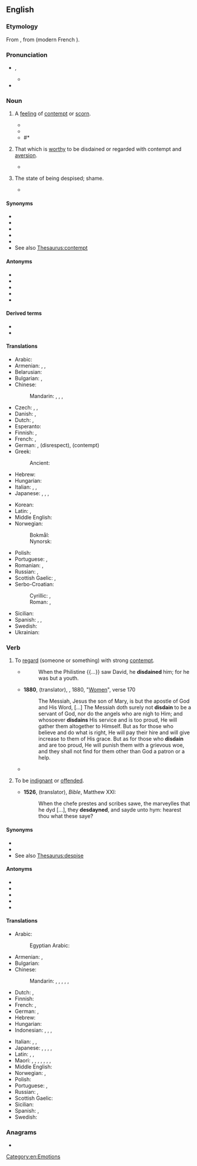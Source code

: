 ==English==
{{was wotd|2010|January|19}}
{{wikipedia}}

===Etymology===
From {{inh|en|enm|disdeynen}}, from {{der|en|fro|desdeignier}} (modern French {{m|fr|dédaigner}}).

===Pronunciation===
* {{enPR|dĭs-dān'}}, {{IPA|en|/dɪsˈdeɪn/|/dɪˈsteɪn/}}
** {{audio|en|LL-Q1860 (eng)-Vealhurl-disdain.wav |Audio (UK)}}
* {{rhymes|en|eɪn|s=2}}

===Noun===
{{en-noun|-}}

# {{lb|en|uncountable}} A [[feeling]] of [[contempt]] or [[scorn]].
#: {{ux|en|The cat viewed the cheap supermarket catfood with '''disdain''' and stalked away.}}
#* {{RQ:Marlowe Tamburlaine|1|II|i|url=https://books.google.com/books?id=0HFGOmnsvAMC&pg=PP30|He that with ſhepheards and a litle ſpoyle,<br>Durſt in '''diſdaine''' of wrong and tyrannie,<br>Defend his freedome gainſt a Monarchie:<br>What will he doe ſupported by a king?}}
#* {{RQ:Shakespeare Much Ado About Nothing|3|1|passage='''Disdain''' and scorn ride sparkling in her eyes.}}
#* #* {{quote-journal|en|2018 June 24|Sam Wallace|[https://www.telegraph.co.uk/world-cup/2018/06/24/england-vs-panama-world-cup-2018-live-score-latest-updates/ {{w|Harry Kane}} scores hat-trick as England hit Panama for six to secure World Cup knock-out qualification]|Telegraph (UK)|retrieved=24 June 2018|text=Everything that could go right for England did although they never felt lucky and they chuckled at {{w|Harry Kane|Kane}}’s third that ricocheted off his heel while he was looking the other way. Somewhere in the Moscow outskirts one could only guess at the grand '''disdain''' {{w|Cristiano Ronaldo}} will have felt at being supplanted as the tournament’s top scorer in that manner.}}
# {{lb|en|obsolete}} That which is [[worthy]] to be disdained or regarded with contempt and [[aversion]].
#* {{RQ:Spenser Faerie Queene|canto=I|book=I|passage=Most loathsom, filthy, foul, and full of vile '''Disdain'''.}}
# {{lb|en|obsolete}} The state of being despised; shame.
#* {{RQ:Shakespeare Henry 6-3|3|3|passage=The leaves and fruit maintain'd with beauty's sun ; Exempt from envy , but not from '''disdain'''}}

====Synonyms====
* {{l|en|abomination}}
* {{l|en|condescension}}
* {{l|en|contempt}}
* {{l|en|despisal}}
* {{l|en|scorn}}
* See also [[Thesaurus:contempt]]

====Antonyms====
* {{l|en|adoration}}
* {{l|en|admiration}}
* {{l|en|honor}}
* {{l|en|respect}}
* {{l|en|reverence}}

====Derived terms====
* {{l|en|disdainable}}
* {{l|en|disdainful}}

====Translations====
{{trans-top|feeling of contempt or scorn}}
* Arabic: {{t|ar|اِزْدِرَاء|m}}
* Armenian: {{t+|hy|արհամարհանք}}, {{t+|hy|քամահրանք}}, {{t+|hy|գոռոզություն}}
* Belarusian: {{t|be|пага́рда|f}}
* Bulgarian: {{t+|bg|презрение|n}}, {{t+|bg|пренебрежение|n}}
* Chinese:
*: Mandarin: {{t+|cmn|鄙棄|tr=bǐqì|sc=Hani}}, {{t+|cmn|不屑|tr=bùxiè|sc=Hani}}, {{t+|cmn|蔑視|sc=Hani}}, {{t+|cmn|蔑视|tr=mièshì|sc=Hani}}
* Czech: {{t|cs|pohrdání|n}}, {{t+|cs|opovržení|n}}, {{t|cs|despekt|m}}
* Danish: {{t|da|despekt}}, {{t+|da|foragt}}
* Dutch: {{t+|nl|ongenoegen}}, {{t+|nl|verachting|f}}
* Esperanto: {{t|eo|malestimo}}
* Finnish: {{t+|fi|halveksunta}} {{q|contempt}}, {{t+|fi|väheksyntä}} {{q|belittling}}
* French: {{t+|fr|dédain|m}}, {{t+|fr|mépris|m}}
* German: {{t+|de|Verachtung|f}}, {{t+|de|Geringschätzung|f}} (disrespect), {{t+|de|Missachtung|f}} (contempt)
* Greek:
*: Ancient: {{t|grc|ὑπεροψία|f}}
* Hebrew: {{t|he|בוז|tr=buz|sc=Hebr}}
* Hungarian: {{t+|hu|megvetés}}
* Italian: {{t+|it|sdegno|m}}, {{t+|it|disdegno|m}}, {{t+|it|disprezzo|m}}
* Japanese: {{t+|ja|唾棄|tr=daki|sc=Jpan}}, {{t+|ja|軽蔑|tr=keibetsu|sc=Jpan}}, {{t+|ja|軽侮|tr=keibu|sc=Jpan}}, {{t+|ja|侮蔑|tr=bubetsu|sc=Jpan}}
{{trans-mid}}
* Korean: {{t+|ko|경멸}}
* Latin: {{t|la|despectio|f}}, {{t|la|fastus|f}}
* Middle English: {{t|enm|disdeyne}}
* Norwegian:
*: Bokmål: {{t+|no|forakt|m}}
*: Nynorsk: {{t|nn|forakt|f}}
* Polish: {{t+|pl|pogarda|f}}
* Portuguese: {{t+|pt|desdém|m}}, {{t+|pt|desprezo|m}}
* Romanian: {{t+|ro|desconsiderare|f}}, {{t+|ro|dispreț|n}}
* Russian: {{t+|ru|презре́ние|n}}, {{t+|ru|пренебреже́ние|n}}
* Scottish Gaelic: {{t|gd|tàire|f}}, {{t|gd|dìmeas|f}}
* Serbo-Croatian:
*: Cyrillic: {{t|sh|презир|m}}, {{t|sh|пријезир|m}}
*: Roman: {{t+|sh|prezir|m}}, {{t|sh|prijezir|m}}
* Sicilian: {{t|scn|sdincu|m}}
* Spanish: {{t+|es|desdén|m}}, {{t+|es|desprecio|m}}, {{t+|es|desdeño|m}}
* Swedish: {{t+|sv|förakt}}
* Ukrainian: {{t+|uk|прези́рство|n}}
{{trans-bottom}}

===Verb===
{{en-verb}}

# {{lb|en|transitive}} To [[regard]] (someone or something) with strong [[contempt]].
#* {{RQ:KJV|1 Samuel|17|42}}
#*: When the Philistine {{...}} saw David, he '''disdained''' him; for he was but a youth.
#* '''1880''', {{w|Edward Henry Palmer}} (translator), ''{{w|The Qur'an}}'', 1880, "[[s:The Qur'an (Palmer)/Nisa|Women]]", verse 170
#*: The Messiah, Jesus the son of Mary, is but the apostle of God and His Word, [&hellip;] The Messiah doth surely not '''disdain''' to be a servant of God, nor do the angels who are nigh to Him; and whosoever '''disdains''' His service and is too proud, He will gather them altogether to Himself. But as for those who believe and do what is right, He will pay their hire and will give increase to them of His grace. But as for those who '''disdain''' and are too proud, He will punish them with a grievous woe, and they shall not find for them other than God a patron or a help.
#* {{quote-journal|en|date=November 7, 2012|author=Matt Bai|title=Winning a Second Term, Obama Will Confront Familiar Headwinds| work=New York Times| url=http://www.nytimes.com/2012/11/07/us/politics/in-president-obamas-second-term-familiar-challenges.html?pagewanted=all&_r=0| passage=The country’s first black president, and its first president to reach adulthood after the Vietnam War and Watergate, Mr. Obama seemed like a digital-age leader who could at last dislodge the stalemate between those who clung to the government of the Great Society, on the one hand, and those who '''disdained''' the very idea of government, on the other.}}
# {{lb|en|intransitive|obsolete}} To be [[indignant]] or [[offended]].
#* '''1526''', {{w|William Tyndale}} (translator), ''Bible'', Matthew XXI:
#*: When the chefe prestes and scribes sawe, the marveylles that he dyd [...], they '''desdayned''', and sayde unto hym: hearest thou what these saye?

====Synonyms====
* {{l|en|abominate}}
* {{l|en|contemn}}
* See also [[Thesaurus:despise]]

====Antonyms====
* {{l|en|adore}}
* {{l|en|admire}}
* {{l|en|honor}}
* {{l|en|respect}}
* {{l|en|revere}}

====Translations====
{{trans-top|to regard with strong contempt}}
* Arabic:
*: Egyptian Arabic: {{t|arz|احتقر|tr=iḥtaʾar}}
* Armenian: {{t+|hy|արհամարհել}}, {{t+|hy|քամահրել}}
* Bulgarian: {{t+|bg|презирам}}
* Chinese:
*: Mandarin: {{t+|cmn|鄙棄|tr=bǐqì|sc=Hani}}, {{t+|cmn|不屑|tr=bùxiè|sc=Hani}}, {{t+|cmn|蔑視|sc=Hani}}, {{t+|cmn|蔑视|tr=mièshì|sc=Hani}}, {{t+|cmn|輕蔑|sc=Hani}}, {{t+|cmn|轻蔑|tr=qīngmiè|sc=Hani}}
* Dutch: {{t+|nl|minachten}}, {{t+|nl|versmaden}}
* Finnish: {{t+|fi|halveksua}}
* French: {{t+|fr|dédaigner}}, {{t+|fr|mépriser}}
* German: {{t+|de|verachten}}, {{t+|de|verschmähen}}
* Hebrew: {{t|he|לבוז|tr=lavuz, baz}}
* Hungarian: {{t+|hu|megvet}}
* Indonesian: {{t+check|id|hina|alt=menghina?}} <!-- was "[[hina|menghina]]?" -->, {{t-check|id|[[anggap|menganggap]] [[rendah]]?}} <!-- was "[[anggap|menganggap]] [[rendah]]?" -->, {{t+check|id|rendah|alt=merendahkan?}} <!-- was "[[rendah|merendahkan]]?" -->, {{t+check|id|benci|alt=membenci?}} <!-- was "[[benci|membenci]]?" - WTF do the question marks mean? -->
{{trans-mid}}
* Italian: {{t+|it|sdegnare}}, {{t|it|sprezzare}}, {{t+|it|spregiare}}
* Japanese: {{t|ja|見下す|tr=mikudasu}}, {{t+|ja|蔑む|tr=sagesumu}}, {{t+|ja|唾棄|alt=唾棄する|tr=daki suru}}, {{t+|ja|軽蔑|tr=keibetsu suru|alt=軽蔑する|sc=Jpan}}, {{t+|ja|軽侮|alt=軽侮する|tr=keibu suru|sc=Jpan}}
* Latin: {{t|la|despicio}}, {{t|la|dēdignor}}, {{t|la|aspernor}}
* Maori: {{t|mi|whakatoa}}, {{t|mi|whakatoatoa}}, {{t|mi|tamatama}}, {{t|mi|tokoreko}}, {{t|mi|whakareko}}, {{t|mi|whakakurīmōri}}, {{t|mi|whakapuw(h)eto}}, {{t|mi|whakamanumanu}}
* Middle English: {{t|enm|disdeynen}}
* Norwegian: {{t|no|forakte}}, {{t|no|kimse av}}
* Polish: {{t+|pl|gardzić}}
* Portuguese: {{t+|pt|desdenhar}}, {{t+|pt|desprezar}}
* Russian: {{t+|ru|презира́ть|impf}}, {{t+|ru|презре́ть|pf}}
* Scottish Gaelic: {{t|gd|tàire|f}}
* Sicilian: {{t|scn|sdincari}}
* Spanish: {{t+|es|desdeñar}}, {{t+|es|despreciar}}
* Swedish: {{t+|sv|förakta}}
{{trans-bottom}}

===Anagrams===
* {{anagrams|en|a=addiins|naidids}}

[[Category:en:Emotions]]